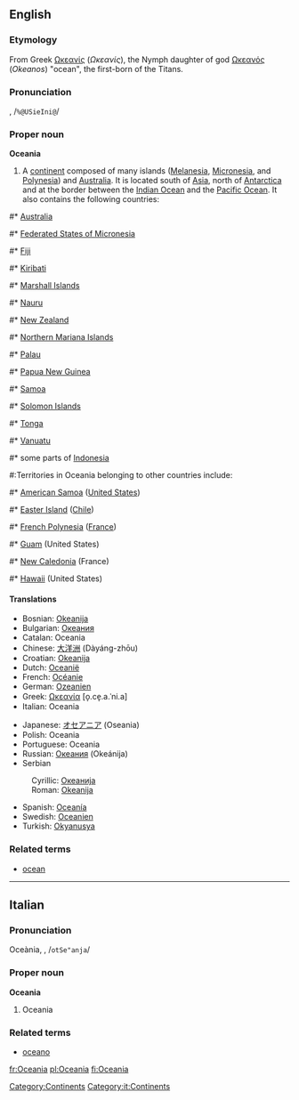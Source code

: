 {{wikipedia}}
==English==
===Etymology===
From Greek [[Ωκεανίς]] (''Ωκεανίς''), the Nymph daughter of god  [[Ωκεανός]] (''Okeanos'') "ocean", the first-born of the Titans.

===Pronunciation===
{{Unicode|/ˌəʊʃiˈeɪniə/}}, /<tt>%@USieIni@</tt>/
===Proper noun===
'''Oceania'''

#A [[continent]] composed of many islands ([[Melanesia]], [[Micronesia]], and [[Polynesia]]) and [[Australia]]. It is located south of [[Asia]], north of [[Antarctica]] and at the border between the [[Indian Ocean]] and the [[Pacific Ocean]]. It also contains the following countries:

#* [[Australia]]
#* [[Federated States of Micronesia]]
#* [[Fiji]]
#* [[Kiribati]]
#* [[Marshall Islands]]
#* [[Nauru]]
#* [[New Zealand]] 
#* [[Northern Mariana Islands]]
#* [[Palau]]
#* [[Papua New Guinea]]
#* [[Samoa]]
#* [[Solomon Islands]]
#* [[Tonga]]
#* [[Vanuatu]]
#* some parts of [[Indonesia]]
#:Territories in Oceania belonging to other countries include:
#* [[American Samoa]] ([[United States]])
#* [[Easter|Easter Island]] ([[Chile]])
#* [[French Polynesia]] ([[France]])
#* [[Guam]] (United States)
#* [[New Caledonia]] (France)
#* [[Hawaii]] (United States)

====Translations====
{{top}}
*Bosnian: [[Okeanija]] {{f}}
*Bulgarian: [[Океания]] {{f}}
*Catalan: Oceania {{f}}
*Chinese: [[大洋洲]] (Dàyáng-zhōu)
*Croatian: [[Okeanija]] {{f}}
*Dutch: [[Oceanië]] 
*French: [[Océanie]] {{f}}
*German: [[Ozeanien]]
*Greek: [[Ωκεανία]] [o̞.ce̞.a.ˈni.a] {{f}}
*Italian: Oceania {{f}}
{{mid}}
*Japanese: [[オセアニア]] (Oseania)
*Polish: Oceania {{f}}
*Portuguese: Oceania {{f}}
*Russian: [[Океания]] (Okeánija) {{f}}
*Serbian
:Cyrillic: [[Океанија]] {{f}}
:Roman: [[Okeanija]] {{f}}
*Spanish: [[Oceanía]] {{f}}
*Swedish: [[Oceanien]]
*Turkish: [[Okyanusya]]
{{bottom}}

===Related terms===
*[[ocean]]

[[Category:Continents]]


----

==Italian==
===Pronunciation===
Oceània, {{Unicode|/otʃeˈanja/}}, /<tt>otSe"anja</tt>/
===Proper noun===
'''Oceania''' {{f}}

# Oceania

===Related terms===
*[[oceano]]
[[Category:it:Continents]]
[[fr:Oceania]]
[[pl:Oceania]]
[[fi:Oceania]]